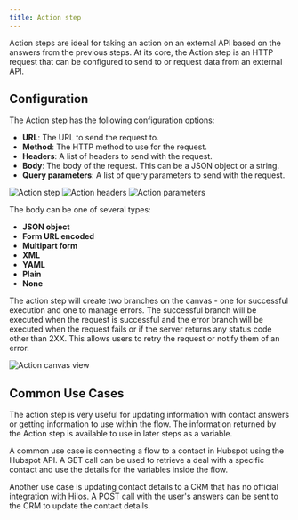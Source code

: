 ```yaml
---
title: Action step
---
```


Action steps are ideal for taking an action on an external API based on the answers from the previous steps. At its core, the Action step is an HTTP request that can be configured to send to or request data from an external API.

## Configuration

The Action step has the following configuration options:

- **URL**: The URL to send the request to.
- **Method**: The HTTP method to use for the request.
- **Headers**: A list of headers to send with the request.
- **Body**: The body of the request. This can be a JSON object or a string.
- **Query parameters**: A list of query parameters to send with the request.

![Action step](https://hilos-media.s3.us-east-2.amazonaws.com/documentation/userdocs/using-hilos/reference/flows/action-step/action.png)
![Action headers](https://hilos-media.s3.us-east-2.amazonaws.com/documentation/userdocs/using-hilos/reference/flows/action-step/headers.png)
![Action parameters](https://hilos-media.s3.us-east-2.amazonaws.com/documentation/userdocs/using-hilos/reference/flows/action-step/query.png)

The body can be one of several types:

- **JSON object**
- **Form URL encoded**
- **Multipart form**
- **XML**
- **YAML**
- **Plain**
- **None**

The action step will create two branches on the canvas - one for successful execution and one to manage errors. The successful branch will be executed when the request is successful and the error branch will be executed when the request fails or if the server returns any status code other than 2XX. This allows users to retry the request or notify them of an error.

![Action canvas view](https://hilos-media.s3.us-east-2.amazonaws.com/documentation/userdocs/using-hilos/reference/flows/action-step/canvas.png)

## Common Use Cases

The action step is very useful for updating information with contact answers or getting information to use within the flow. The information returned by the Action step is available to use in later steps as a variable.

A common use case is connecting a flow to a contact in Hubspot using the Hubspot API. A GET call can be used to retrieve a deal with a specific contact and use the details for the variables inside the flow.

Another use case is updating contact details to a CRM that has no official integration with Hilos. A POST call with the user's answers can be sent to the CRM to update the contact details.
